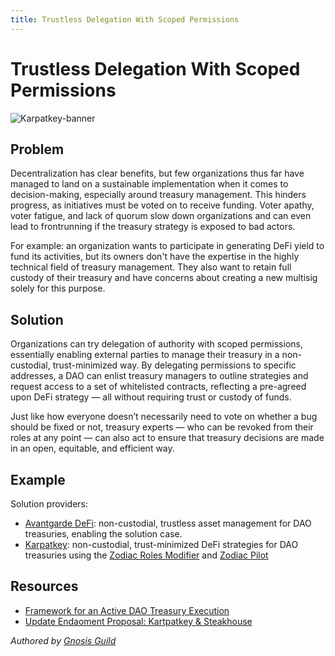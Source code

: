 ```yaml
---
title: Trustless Delegation With Scoped Permissions
---
```


# Trustless Delegation With Scoped Permissions

![Karpatkey-banner](https://gnosisguild.github.io/zodiac-wiki/images/e/e9/Karpatkey-banner.jpg)

## Problem

Decentralization has clear benefits, but few organizations thus far have managed to land on a sustainable implementation when it comes to decision-making, especially around treasury management. This hinders progress, as initiatives must be voted on to receive funding. Voter apathy, voter fatigue, and lack of quorum slow down organizations and can even lead to frontrunning if the treasury strategy is exposed to bad actors.

For example: an organization wants to participate in generating DeFi yield to fund its activities, but its owners don't have the expertise in the highly technical field of treasury management. They also want to retain full custody of their treasury and have concerns about creating a new multisig solely for this purpose.

## Solution

Organizations can try delegation of authority with scoped permissions, essentially enabling external parties to manage their treasury in a non-custodial, trust-minimized way. By delegating permissions to specific addresses, a DAO can enlist treasury managers to outline strategies and request access to a set of whitelisted contracts, reflecting a pre-agreed upon DeFi strategy — all without requiring trust or custody of funds.

Just like how everyone doesn’t necessarily need to vote on whether a bug should be fixed or not, treasury experts — who can be revoked from their roles at any point — can also act to ensure that treasury decisions are made in an open, equitable, and efficient way.

## Example

Solution providers:

- [Avantgarde DeFi](https://avantgarde.finance/): non-custodial, trustless asset management for DAO treasuries, enabling the solution case.
- [Karpatkey](https://www.karpatkey.com/): non-custodial, trust-minimized DeFi strategies for DAO treasuries using the [Zodiac Roles Modifier](/documentation/roles-modifier) and [Zodiac Pilot](/documentation/pilot-extension)

## Resources

- [Framework for an Active DAO Treasury Execution](https://mirror.xyz/karpatkey.eth/jNqfVTHY0TlEcrO3n7RvFKy0O_pUyPCmrZSht62xCrA)
- [Update Endaoment Proposal: Kartpatkey & Steakhouse](https://discuss.ens.domains/t/updated-endaoment-proposal-karpatkey-steakhouse-financial/14799)

*Authored by [Gnosis Guild](https://gnosisguild.org)*